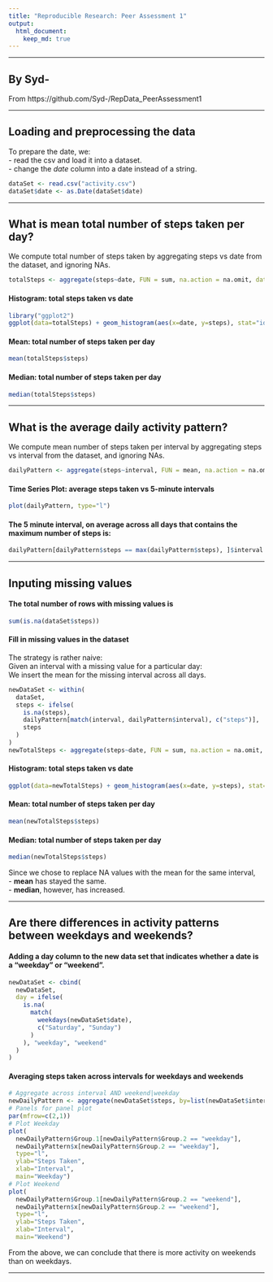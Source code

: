 ```yaml
---
title: "Reproducible Research: Peer Assessment 1"
output: 
  html_document:
    keep_md: true
---
```


---

## By Syd-
From https://github.com/Syd-/RepData_PeerAssessment1

---

## Loading and preprocessing the data
To prepare the date, we:  
- read the csv and load it into a dataset.  
- change the *date* column into a date instead of a string.  
```r
dataSet <- read.csv("activity.csv")
dataSet$date <- as.Date(dataSet$date)
```

---

## What is mean total number of steps taken per day?
We compute total number of steps taken by aggregating steps vs date from the dataset, and ignoring NAs.  
```r
totalSteps <- aggregate(steps~date, FUN = sum, na.action = na.omit, data = dataSet)
```
#### Histogram: total steps taken vs date
```r
library("ggplot2")
ggplot(data=totalSteps) + geom_histogram(aes(x=date, y=steps), stat="identity")
```

#### Mean: total number of steps taken per day
```r
mean(totalSteps$steps)
```
#### Median: total number of steps taken per day
```r
median(totalSteps$steps)
```

---

## What is the average daily activity pattern?
We compute mean number of steps taken per interval by aggregating steps vs interval from the dataset, and ignoring NAs.  
```r
dailyPattern <- aggregate(steps~interval, FUN = mean, na.action = na.omit, data = dataSet)
```
#### Time Series Plot: average steps taken vs 5-minute intervals
```r
plot(dailyPattern, type="l")
```

#### The 5 minute interval, on average across all days that contains the maximum number of steps is:
```r
dailyPattern[dailyPattern$steps == max(dailyPattern$steps), ]$interval
```

---

## Inputing missing values
#### The total number of rows with missing values is
```r
sum(is.na(dataSet$steps))
```
#### Fill in missing values in the dataset
The strategy is rather naive:  
Given an interval with a missing value for a particular day:  
We insert the mean for the missing interval across all days.  
```r
newDataSet <- within(
  dataSet, 
  steps <- ifelse(
    is.na(steps),
    dailyPattern[match(interval, dailyPattern$interval), c("steps")],
    steps
  )
)
newTotalSteps <- aggregate(steps~date, FUN = sum, na.action = na.omit, data = newDataSet)
```
#### Histogram: total steps taken vs date
```r
ggplot(data=newTotalSteps) + geom_histogram(aes(x=date, y=steps), stat="identity")
```

#### Mean: total number of steps taken per day
```r
mean(newTotalSteps$steps)
```
#### Median: total number of steps taken per day
```r
median(newTotalSteps$steps)
```
Since we chose to replace NA values with the mean for the same interval,  
- **mean** has stayed the same.  
- **median**, however, has increased.  

---

## Are there differences in activity patterns between weekdays and weekends?

#### Adding a day column to the new data set that indicates whether a date is a "weekday" or "weekend".  
```r
newDataSet <- cbind(
  newDataSet, 
  day = ifelse(
    is.na(
      match(
        weekdays(newDataSet$date),
        c("Saturday", "Sunday")
      )
    ), "weekday", "weekend"
  )
)
```

#### Averaging steps taken across intervals for weekdays and weekends
```r
# Aggregate across interval AND weekend|weekday
newDailyPattern <- aggregate(newDataSet$steps, by=list(newDataSet$interval, newDataSet$day), FUN = mean)
# Panels for panel plot
par(mfrow=c(2,1))
# Plot Weekday
plot(
  newDailyPattern$Group.1[newDailyPattern$Group.2 == "weekday"],
  newDailyPattern$x[newDailyPattern$Group.2 == "weekday"],
  type="l",
  ylab="Steps Taken",
  xlab="Interval",
  main="Weekday")
# Plot Weekend
plot(
  newDailyPattern$Group.1[newDailyPattern$Group.2 == "weekend"],
  newDailyPattern$x[newDailyPattern$Group.2 == "weekend"],
  type="l",
  ylab="Steps Taken",
  xlab="Interval",
  main="Weekend")
```

From the above, we can conclude that there is more activity on weekends than on weekdays.

---
